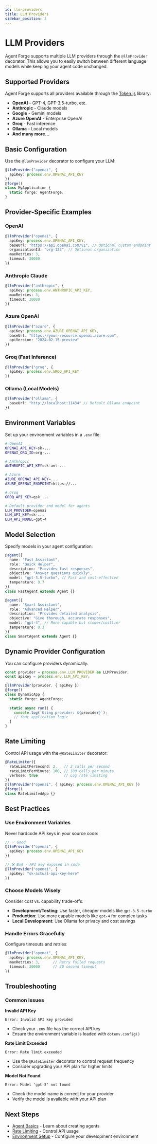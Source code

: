 ```yaml
---
id: llm-providers
title: LLM Providers
sidebar_position: 3
---
```


# LLM Providers

Agent Forge supports multiple LLM providers through the `@llmProvider` decorator. This allows you to easily switch between different language models while keeping your agent code unchanged.

## Supported Providers

Agent Forge supports all providers available through the [Token.js](https://token.js.org) library:

- **OpenAI** - GPT-4, GPT-3.5-turbo, etc.
- **Anthropic** - Claude models
- **Google** - Gemini models  
- **Azure OpenAI** - Enterprise OpenAI
- **Groq** - Fast inference
- **Ollama** - Local models
- **And many more...**

## Basic Configuration

Use the `@llmProvider` decorator to configure your LLM:

```typescript
@llmProvider("openai", {
  apiKey: process.env.OPENAI_API_KEY
})
@forge()
class MyApplication {
  static forge: AgentForge;
}
```

## Provider-Specific Examples

### OpenAI
```typescript
@llmProvider("openai", {
  apiKey: process.env.OPENAI_API_KEY,
  baseUrl: "https://api.openai.com/v1", // Optional custom endpoint
  organizationId: "org-123", // Optional organization
  maxRetries: 3,
  timeout: 30000
})
```

### Anthropic Claude
```typescript
@llmProvider("anthropic", {
  apiKey: process.env.ANTHROPIC_API_KEY,
  maxRetries: 3,
  timeout: 30000
})
```

### Azure OpenAI
```typescript
@llmProvider("azure", {
  apiKey: process.env.AZURE_OPENAI_API_KEY,
  baseUrl: "https://your-resource.openai.azure.com",
  apiVersion: "2024-02-15-preview"
})
```

### Groq (Fast Inference)
```typescript
@llmProvider("groq", {
  apiKey: process.env.GROQ_API_KEY
})
```

### Ollama (Local Models)
```typescript
@llmProvider("ollama", {
  baseUrl: "http://localhost:11434" // Default Ollama endpoint
})
```

## Environment Variables

Set up your environment variables in a `.env` file:

```bash
# OpenAI
OPENAI_API_KEY=sk-...
OPENAI_ORG_ID=org-...

# Anthropic  
ANTHROPIC_API_KEY=sk-ant-...

# Azure
AZURE_OPENAI_API_KEY=...
AZURE_OPENAI_ENDPOINT=https://...

# Groq
GROQ_API_KEY=gsk_...

# Default provider and model for agents
LLM_PROVIDER=openai
LLM_API_KEY=sk-...
LLM_API_MODEL=gpt-4
```

## Model Selection

Specify models in your agent configuration:

```typescript
@agent({
  name: "Fast Assistant",
  role: "Quick Helper",
  description: "Provides fast responses",
  objective: "Answer questions quickly",
  model: "gpt-3.5-turbo", // Fast and cost-effective
  temperature: 0.7
})
class FastAgent extends Agent {}

@agent({
  name: "Smart Assistant", 
  role: "Advanced Helper",
  description: "Provides detailed analysis",
  objective: "Give thorough, accurate responses",
  model: "gpt-4", // More capable but slower/costlier
  temperature: 0.3
})
class SmartAgent extends Agent {}
```

## Dynamic Provider Configuration

You can configure providers dynamically:

```typescript
const provider = process.env.LLM_PROVIDER as LLMProvider;
const apiKey = process.env.LLM_API_KEY;

@llmProvider(provider, { apiKey })
@forge()
class DynamicApp {
  static forge: AgentForge;
  
  static async run() {
    console.log(`Using provider: ${provider}`);
    // Your application logic
  }
}
```

## Rate Limiting

Control API usage with the `@RateLimiter` decorator:

```typescript
@RateLimiter({
  rateLimitPerSecond: 2,   // 2 calls per second
  rateLimitPerMinute: 100, // 100 calls per minute
  verbose: true            // Log rate limiting
})
@llmProvider("openai", { apiKey: process.env.OPENAI_API_KEY })
@forge()
class RateLimitedApp {}
```

## Best Practices

### Use Environment Variables
Never hardcode API keys in your source code:

```typescript
// ✅ Good
@llmProvider("openai", {
  apiKey: process.env.OPENAI_API_KEY
})

// ❌ Bad - API key exposed in code
@llmProvider("openai", {
  apiKey: "sk-actual-api-key-here"
})
```

### Choose Models Wisely
Consider cost vs. capability trade-offs:

- **Development/Testing**: Use faster, cheaper models like `gpt-3.5-turbo`
- **Production**: Use more capable models like `gpt-4` for complex tasks
- **Local Development**: Use Ollama for privacy and cost savings

### Handle Errors Gracefully
Configure timeouts and retries:

```typescript
@llmProvider("openai", {
  apiKey: process.env.OPENAI_API_KEY,
  maxRetries: 3,      // Retry failed requests
  timeout: 30000      // 30 second timeout
})
```

## Troubleshooting

### Common Issues

**Invalid API Key**
```
Error: Invalid API key provided
```
- Check your `.env` file has the correct API key
- Ensure the environment variable is loaded with `dotenv.config()`

**Rate Limit Exceeded**
```
Error: Rate limit exceeded
```
- Use the `@RateLimiter` decorator to control request frequency
- Consider upgrading your API plan for higher limits

**Model Not Found**
```
Error: Model 'gpt-5' not found
```
- Check the model name is correct for your provider
- Verify the model is available with your API plan

## Next Steps

- [Agent Basics](../agents/agent-basics.mdx) - Learn about creating agents
- [Rate Limiting](../advanced/rate-limiting.mdx) - Control API usage
- [Environment Setup](../installation.mdx) - Configure your development environment 